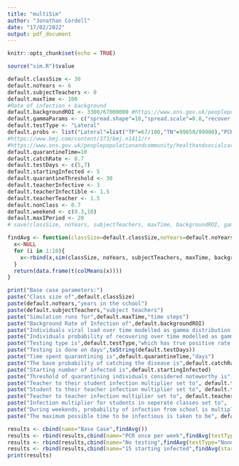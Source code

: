 ```yaml
---
title: "multiSim"
author: "Jonathan Cordell"
date: "17/02/2022"
output: pdf_document
---
```


```r
knitr::opts_chunk$set(echo = TRUE)
```

```r
source("sim.R")$value
```

```r
default.classSize <- 30
default.noYears <- 6
default.subjectTeachers <- 0
default.maxTime <- 100
#Rate of infection + background
default.backgroundROI <- 3300/67000000 #https://www.ons.gov.uk/peoplepopulationandcommunity/populationandmigration/populationestimates
default.gammaParams <- c("spread.shape"=10,"spread.scale"=0.8,"recover.shape"=17,"recover.scale"=0.8)
default.testType <- "Lateral"
default.probs <- list("Lateral"=list("TP"=67/100,"TN"=99850/99900),"PCR"=list("TP"=95/100,"TN"=99.2/100), "None"=list("TP"=0,"TN"=1))
#https://www.bmj.com/content/373/bmj.n1411/rr
#https://www.ons.gov.uk/peoplepopulationandcommunity/healthandsocialcare/conditionsanddiseases/methodologies/covid19infectionsurveypilotmethodsandfurtherinformation
default.quarantineTime=10
default.catchRate <- 0.7
default.testDays <- c(5,7)
default.startingInfected <- 5
default.quarantineThreshold <- 30
default.teacherInfective <- 3
default.teacherInfectible <- 1.5
default.teacherTeacher <- 1.5
default.nonClass <- 0.7
default.weekend <- c(0.3,10)
default.maxIPeriod <- 20
# save(classSize, noYears, subjectTeachers, maxTime, backgroundROI, gammaParams, testType, probs, quarantineTime, catchRate, testDays, startingInfected, quarantineThreshold, teacherInfective, teacherInfectible, teacherTeacher, nonClass, weekend, maxIPeriod, file="variables.Rdata")
```
```r
findAvg <- function(classSize=default.classSize,noYears=default.noYears,subjectTeachers=default.subjectTeachers,maxTime=default.maxTime,backgroundROI=default.backgroundROI,gammaParams=default.gammaParams,testType=default.testType,probs=default.probs,quarantineTime=default.quarantineTime,catchRate=default.catchRate,testDays=default.testDays,startingInfected=default.startingInfected,quarantineThreshold=default.quarantineThreshold,teacherInfective=default.teacherInfective,teacherInfectible=default.teacherInfectible,teacherTeacher=default.teacherTeacher,nonClass=default.nonClass,weekend=default.weekend,maxIPeriod=default.maxIPeriod){
  x<-NULL
  for (i in 1:10){
    x<-rbind(x,sim(classSize, noYears, subjectTeachers, maxTime, backgroundROI, gammaParams, testType, probs, quarantineTime, catchRate, testDays, startingInfected, quarantineThreshold, teacherInfective, teacherInfectible, teacherTeacher, nonClass, weekend, maxIPeriod))
  }
  return(data.frame(t(colMeans(x))))
}  
```


```r
print("Base case parameters:")
paste("Class size of",default.classSize)
paste(default.noYears,"years in the school")
paste(default.subjectTeachers,"subject teachers")
paste("Simulation runs for",default.maxTime,"time steps")
paste("Background Rate of Infection of",default.backgroundROI)
paste("Individuals viral load over time modelled as gamma distribution with shape",default.gammaParams["spread.shape"],"and scale",default.gammaParams["spread.scale"])
paste("Individuals probability of recovering over time modelled as gamma distribution with shape",default.gammaParams["recover.shape"],"and scale",default.gammaParams["recover.scale"])
paste("Testing type is",default.testType,"which has true positive rate of",default.probs[[default.testType]]$TP,"and true negative rate of",default.probs[[default.testType]]$TN)
paste("Testing is done on days",toString(default.testDays))
paste("Time spent quarantining is",default.quarantineTime,"days")
paste("The base probability of catching the disease is",default.catchRate)
paste("Starting number of infected is",default.startingInfected)
paste("Threshold of quarantining individuals considered noteworthy is",default.quarantineThreshold)
paste("Teacher to their student infection multiplier set to", default.teacherInfective)
paste("Student to their teacher infection multiplier set to", default.teacherInfectible)
paste("Teacher to teacher infection multiplier set to", default.teacherTeacher)
paste("Infection multiplier for students in seperate classes set to",  default.nonClass)
paste("During weekends, probability of infection from school is multiplied by",default.weekend[1],"whilst infection from other sources is multiplied by",default.weekend[2])
paste("The maximum possible time to be infectious is taken to be", default.maxIPeriod)

results <- cbind(name="Base Case",findAvg())
results <- rbind(results,cbind(name="PCR once per week",findAvg(testType="PCR", testDays=c(6))))
results <- rbind(results,cbind(name="No testing",findAvg(testType="None")))
results <- rbind(results,cbind(name="15 starting infected",findAvg(startingInfected=15)))
print(results)
```